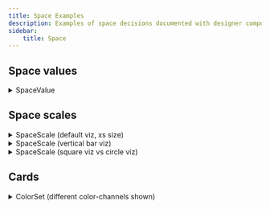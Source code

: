 ```yaml
---
title: Space Examples
description: Examples of space decisions documented with designer components.
sidebar:
    title: Space
---
```





## Space values

<details>
<summary>SpaceValue</summary>

```mdx
<ShowDecision store={store} d="Space Unit" />
```

</details>

<div>
    <ShowDecision store={store} d="Space Unit" model />
</div>

## Space scales

<details>
<summary>SpaceScale (default viz, xs size)</summary>

```mdx
<ShowDecision store={store} d="Layout Space Scale" size="xs" />
```

</details>

<CardGrid>
    <ShowDecision store={store} d="Layout Space Scale" size="xs" />
</CardGrid>

<details>
<summary>SpaceScale (vertical bar viz)</summary>

```mdx
<ShowDecision store={store} d="Layout Rhythm Scale" viz="v-bar" />
```

</details>

<CardGrid>
    <ShowDecision store={store} d="Layout Rhythm Scale" viz="circle" />
</CardGrid>

<details>
<summary>SpaceScale (square viz vs circle viz)</summary>

```mdx
<ShowDecision store={store} d="Sizing Space Scale" viz="square" />
<ShowDecision store={store} d="Sizing Space Scale" viz="circle" />
```

</details>

<CardGrid>
    <ShowDecision store={store} d="Sizing Space Scale" viz="square" />
    <ShowDecision store={store} d="Sizing Space Scale" viz="circle" />
</CardGrid>

## Cards

<details>
<summary>ColorSet (different color-channels shown)</summary>

```mdx
<ShowDecisionCard store={store} d="Space Unit" model params>
```

</details>

<div>
    <ShowDecisionCard store={store} d="Space Unit" model params />
</div>
